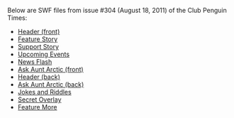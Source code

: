 Below are SWF files from issue #304 (August 18, 2011) of the Club Penguin Times:
*[[Media:News304HeaderFront.swf|Header (front)]]
*[[Media:News304FeatureStory.swf|Feature Story]]
*[[Media:News304SupportStory.swf|Support Story]]
*[[Media:News304UpcomingEvents.swf|Upcoming Events]]
*[[Media:News304NewsFlash.swf|News Flash]]
*[[Media:News304AskAuntArcticFront.swf|Ask Aunt Arctic (front)]]
*[[Media:News304HeaderBack.swf|Header (back)]]
*[[Media:News304AskAuntArcticBack.swf|Ask Aunt Arctic (back)]]
*[[Media:News304JokesAndRiddles.swf|Jokes and Riddles]]
*[[Media:News304SecretOverlay.swf|Secret Overlay]]
*[[Media:News304FeatureMore.swf|Feature More]]
